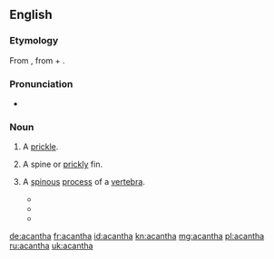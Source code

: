 ==English==

===Etymology===
From {{der|en|grc|ἄκανθα||thorn}}, from {{m|grc|ἀκή||thorn}} + {{m|grc|ἄνθος||flower}}.

===Pronunciation===
* {{a|US}} {{IPA|/əˈkæn.θə/|/əˈkænt.θə/|lang=en}}

===Noun===
{{en-noun}}

# {{lb|en|botany}} A [[prickle]].
# {{lb|en|zoology}} A spine or [[prickly]] fin.
# {{lb|en|anatomy}} A [[spinous]] [[process]] of a [[vertebra]].
#* {{quote-book|title=Galen on the usefulness of the parts of the body|page=581|books.google.com/books?id=HbVsAAAAMAAJ|by={{w|Galen}}|author=Margaret Tallmadge May|year=1968|passage=Moreover, all the outgrowths which I have said constitute the '''acantha''' are not of equal size in all the vertebrae, and Nature has done this with wonderful forethought.|url=http://books.google.com/books?id=HbVsAAAAMAAJ&q=%22an|the+acantha%22&dq=%22an|the+acantha%22&hl=en&sa=X&ei=8kwIUeGEB6Ga0QHVloHgDA&ved=0CHwQ6AEwDjge}}
#* {{quote-book|title=Speaking of Children's Posture Problems and the Injuries They Cause|page=55|books.google.com/books?isbn=0832622443|author=Renate Zauner|year=1980|passage=Individual vertebral bodies (right) as seen from the side and from above. The '''acantha''' is the spiney projection on the right of each illustration: in the lower illustration the boney spinal canal is shown between the '''acantha''' and the vertebral body.}}
#* {{quote-book|title=Foundations of Manual Lymph Drainage|page=73|books.google.com/books?isbn=0323070418|author=Michael Foeldi, Roman Strossenreuther|year=2005|passage=Rotary strokes or stationary circles in the direction of the flank / Alternate from the '''acantha''' of the vertebral column in the direction of the flank (medial to lateral)}}

[[de:acantha]]
[[fr:acantha]]
[[id:acantha]]
[[kn:acantha]]
[[mg:acantha]]
[[pl:acantha]]
[[ru:acantha]]
[[uk:acantha]]